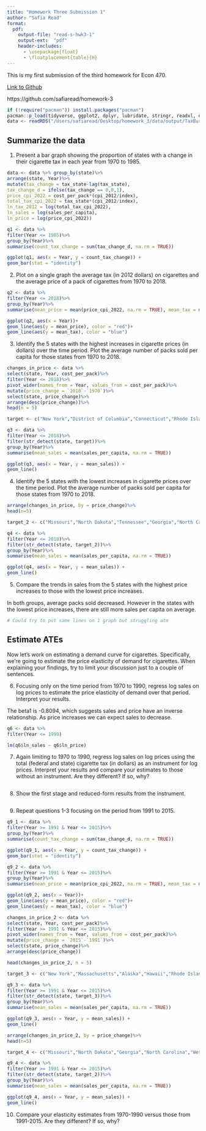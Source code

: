 ```yaml
---
title: "Homework Three Submission 1"
author: "Safia Read"
format:
  pdf:
    output-file: "read-s-hwk3-1"
    output-ext:  "pdf"
    header-includes:
      - \usepackage{float}
      - \floatplacement{table}{H}
---
```


This is my first submission of the third homework for Econ 470. 

[Link to Github](https://github.com/safiaread/homework-3)

https://github.com/safiaread/homework-3

```r
if (!require("pacman")) install.packages("pacman")
pacman::p_load(tidyverse, ggplot2, dplyr, lubridate, stringr, readxl, data.table, gdata)
data <- readRDS("/Users/safiaread/Desktop/homework_3/data/output/TaxBurden_Data.rds")
```

## Summarize the data

1. Present a bar graph showing the proportion of states with a change in their cigarette tax in each year from 1970 to 1985.
```r
data <- data %>% group_by(state)%>%
arrange(state, Year)%>%
mutate(tax_change = tax_state-lag(tax_state), 
tax_change_d = ifelse(tax_change == 0,0,1), 
price_cpi_2022 = cost_per_pack*(cpi_2012/index), 
total_tax_cpi_2022 = tax_state*(cpi_2012/index),
ln_tax_2012 = log(total_tax_cpi_2022),
ln_sales = log(sales_per_capita),
ln_price = log(price_cpi_2022))

q1 <- data %>%
filter(Year <= 1985)%>%
group_by(Year)%>%
summarise(count_tax_change = sum(tax_change_d, na.rm = TRUE))

ggplot(q1, aes(x = Year, y = count_tax_change)) + 
geom_bar(stat = "identity")

```

2. Plot on a single graph the average tax (in 2012 dollars) on cigarettes and the average price of a pack of cigarettes from 1970 to 2018.

```r
q2 <- data %>%
filter(Year <= 2018)%>%
group_by(Year)%>%
summarise(mean_price = mean(price_cpi_2022, na.rm = TRUE), mean_tax = mean(total_tax_cpi_2022, na.rm = TRUE))

ggplot(q2, aes(x = Year))+
geom_line(aes(y = mean_price), color = "red")+
geom_line(aes(y = mean_tax), color = "blue")
```

3. Identify the 5 states with the highest increases in cigarette prices (in dollars) over the time period. Plot the average number of packs sold per capita for those states from 1970 to 2018.

```r
changes_in_price <- data %>%
select(state, Year, cost_per_pack)%>%
filter(Year <= 2018)%>%
pivot_wider(names_from = Year, values_from = cost_per_pack)%>%
mutate(price_change = `2018`-`1970`)%>%
select(state, price_change)%>%
arrange(desc(price_change))%>%
head(n = 5)

target <- c("New York","District of Columbia","Connecticut","Rhode Island","Massachusetts") %>% paste(collapse = "|")

q3 <- data %>%
filter(Year <= 2018)%>%
filter(str_detect(state, target))%>%
group_by(Year)%>%
summarise(mean_sales = mean(sales_per_capita, na.rm = TRUE))

ggplot(q3, aes(x = Year, y = mean_sales)) + 
geom_line()
```

4. Identify the 5 states with the lowest increases in cigarette prices over the time period. Plot the average number of packs sold per capita for those states from 1970 to 2018.

```r
arrange(changes_in_price, by = price_change)%>%
head(n=5)

target_2 <- c("Missouri","North Dakota","Tennessee","Georgia","North Carolina") %>% paste(collapse = "|")

q4 <- data %>%
filter(Year <= 2018)%>%
filter(str_detect(state, target_2))%>%
group_by(Year)%>%
summarise(mean_sales = mean(sales_per_capita, na.rm = TRUE))

ggplot(q4, aes(x = Year, y = mean_sales)) + 
geom_line()
```

5. Compare the trends in sales from the 5 states with the highest price increases to those with the lowest price increases.

In both groups, average packs sold decreased. However in the states with the lowest price increases, there are still more sales per capita on average.

```r
# Could try to put same lines on 1 graph but struggling atm
```

## Estimate ATEs

Now let’s work on estimating a demand curve for cigarettes. Specifically, we’re going to estimate the price elasticity of demand for cigarettes. When explaining your findings, try to limit your discussion just to a couple of sentences.

6. Focusing only on the time period from 1970 to 1990, regress log sales on log prices to estimate the price elasticity of demand over that period. Interpret your results.

The beta1 is -0.8094, which suggests sales and price have an inverse relationship. As price increases we can expect sales to decrease.
```r
q6 <- data %>%
filter(Year <= 1990)

lm(q6$ln_sales ~ q6$ln_price)
```

7. Again limiting to 1970 to 1990, regress log sales on log prices using the total (federal and state) cigarette tax (in dollars) as an instrument for log prices. Interpret your results and compare your estimates to those without an instrument. Are they different? If so, why?

```r

```

8. Show the first stage and reduced-form results from the instrument.

```r

```

9. Repeat questions 1-3 focusing on the period from 1991 to 2015.

```r
q9_1 <- data %>%
filter(Year >= 1991 & Year <= 2015)%>%
group_by(Year)%>%
summarise(count_tax_change = sum(tax_change_d, na.rm = TRUE))

ggplot(q9_1, aes(x = Year, y = count_tax_change)) + 
geom_bar(stat = "identity")

q9_2 <- data %>%
filter(Year >= 1991 & Year <= 2015)%>%
group_by(Year)%>%
summarise(mean_price = mean(price_cpi_2022, na.rm = TRUE), mean_tax = mean(total_tax_cpi_2022, na.rm = TRUE))

ggplot(q9_2, aes(x = Year))+
geom_line(aes(y = mean_price), color = "red")+
geom_line(aes(y = mean_tax), color = "blue")

changes_in_price_2 <- data %>%
select(state, Year, cost_per_pack)%>%
filter(Year >= 1991 & Year <= 2015)%>%
pivot_wider(names_from = Year, values_from = cost_per_pack)%>%
mutate(price_change = `2015`-`1991`)%>%
select(state, price_change)%>%
arrange(desc(price_change))

head(changes_in_price_2, n = 5)

target_3 <- c("New York","Massachusetts","Alaska","Hawaii","Rhode Island") %>% paste(collapse = "|")

q9_3 <- data %>%
filter(Year >= 1991 & Year <= 2015)%>%
filter(str_detect(state, target_3))%>%
group_by(Year)%>%
summarise(mean_sales = mean(sales_per_capita, na.rm = TRUE))

ggplot(q9_3, aes(x = Year, y = mean_sales)) + 
geom_line()

arrange(changes_in_price_2, by = price_change)%>%
head(n=5)

target_4 <- c("Missouri","North Dakota","Georgia","North Carolina","West Virginia") %>% paste(collapse = "|")

q9_4 <- data %>%
filter(Year >= 1991 & Year <= 2015)%>%
filter(str_detect(state, target_2))%>%
group_by(Year)%>%
summarise(mean_sales = mean(sales_per_capita, na.rm = TRUE))

ggplot(q9_4, aes(x = Year, y = mean_sales)) + 
geom_line()
```

10. Compare your elasticity estimates from 1970-1990 versus those from 1991-2015. Are they different? If so, why?
